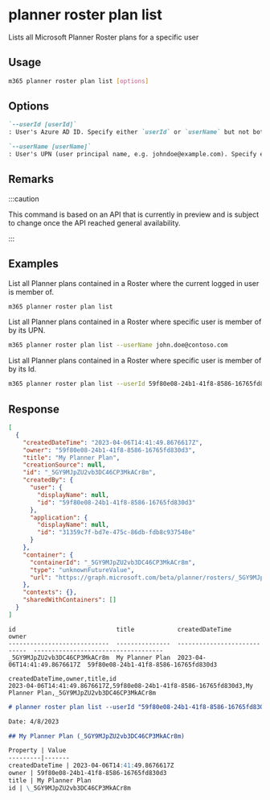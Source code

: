 
# planner roster plan list

Lists all Microsoft Planner Roster plans for a specific user

## Usage

```sh
m365 planner roster plan list [options]
```

## Options

```md definition-list
`--userId [userId]`
: User's Azure AD ID. Specify either `userId` or `userName` but not both. Specify this option only when using application permissions.

`--userName [userName]`
: User's UPN (user principal name, e.g. johndoe@example.com). Specify either `userId` or `userName` but not both. Specify this option only when using application permissions.
```

<Global />

## Remarks

:::caution

This command is based on an API that is currently in preview and is subject to change once the API reached general availability.

:::

## Examples

List all Planner plans contained in a Roster where the current logged in user is member of.

```sh
m365 planner roster plan list
```

List all Planner plans contained in a Roster where specific user is member of by its UPN.

```sh
m365 planner roster plan list --userName john.doe@contoso.com
```

List all Planner plans contained in a Roster where specific user is member of by its Id.

```sh
m365 planner roster plan list --userId 59f80e08-24b1-41f8-8586-16765fd830d3
```

## Response

<Tabs>
  <TabItem value="JSON">

  ```json
  [
    {
      "createdDateTime": "2023-04-06T14:41:49.8676617Z",
      "owner": "59f80e08-24b1-41f8-8586-16765fd830d3",
      "title": "My Planner Plan",
      "creationSource": null,
      "id": "_5GY9MJpZU2vb3DC46CP3MkACr8m",
      "createdBy": {
        "user": {
          "displayName": null,
          "id": "59f80e08-24b1-41f8-8586-16765fd830d3"
        },
        "application": {
          "displayName": null,
          "id": "31359c7f-bd7e-475c-86db-fdb8c937548e"
        }
      },
      "container": {
        "containerId": "_5GY9MJpZU2vb3DC46CP3MkACr8m",
        "type": "unknownFutureValue",
        "url": "https://graph.microsoft.com/beta/planner/rosters/_5GY9MJpZU2vb3DC46CP3MkACr8m"
      },
      "contexts": {},
      "sharedWithContainers": []
    }
  ]
  ```

  </TabItem>
  <TabItem value="Text">

  ```text
  id                            title            createdDateTime               owner
  ----------------------------  ---------------  ----------------------------  ------------------------------------
  _5GY9MJpZU2vb3DC46CP3MkACr8m  My Planner Plan  2023-04-06T14:41:49.8676617Z  59f80e08-24b1-41f8-8586-16765fd830d3
  ```

  </TabItem>
  <TabItem value="CSV">

  ```csv
  createdDateTime,owner,title,id
  2023-04-06T14:41:49.8676617Z,59f80e08-24b1-41f8-8586-16765fd830d3,My Planner Plan,_5GY9MJpZU2vb3DC46CP3MkACr8m
  ```

  </TabItem>
  <TabItem value="Markdown">

  ```md
  # planner roster plan list --userId "59f80e08-24b1-41f8-8586-16765fd830d3"

  Date: 4/8/2023

  ## My Planner Plan (_5GY9MJpZU2vb3DC46CP3MkACr8m)

  Property | Value
  ---------|-------
  createdDateTime | 2023-04-06T14:41:49.8676617Z
  owner | 59f80e08-24b1-41f8-8586-16765fd830d3
  title | My Planner Plan
  id | \_5GY9MJpZU2vb3DC46CP3MkACr8m
  ```

  </TabItem>
</Tabs>

